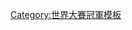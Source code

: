 {{Navbox
|bodyclass=hlist
| name  = 1984年世界大賽冠軍底特律老虎隊名單
| title = [[底特律老虎|<span style="color:white;">底特律老虎</span>]][[1984年世界大賽|<span style="color:white;">1984年世界大賽</span>]]冠軍名單
| titlestyle = background:#182D55; color:#FFFFFF; border:2px solid #F26722;
| belowstyle = background:#F26722; color:#FFFFFF; border:2px solid #182D55;
| list1 = 
* 1 [[盧·懷泰克]]
* 3 [[艾蘭·川默]] ([[世界大賽最有價值球員獎|世界大賽MVP]])
* 8 [[馬蒂·卡斯提歐]]
* 9 [[道格·貝克]]
* 13 [[蘭斯·帕里許]]
* 14 [[戴夫·柏格曼]]
* 15 [[羅斯提·昆茲]]
* 16 [[湯姆·布魯肯斯]]
* 17 [[比爾·薛瑞爾]]
* 19 [[戴夫·羅茲馬]]
* 20 [[霍華德·強森]]
* 21 [[威利·赫南德茲]]
* 23 [[柯克·吉卜森]] (美聯冠軍賽MVP)
* 27 [[巴霸洛·賈貝伊]]
* 29 [[奧瑞里歐·羅培茲]]
* 30 [[強尼·葛拉普]]
* 31 [[賴瑞·赫恩登]]
* 32 [[魯伯特·瓊斯]]
* 34 [[切特·雷蒙]]
* 39 [[米爾特·威爾考克斯]]
* 40 [[道格·貝爾]]
* 41 [[達瑞爾·埃文斯]]
* 44 [[胡安·貝倫格]]
* 46 [[丹·皮特里]]
* 47 [[傑克·莫里斯]]
| list2 = 總教練 11 [[史帕奇·安德森]]
| list3 = 
* 教練團 26 [[蓋茲·布朗]]
* 38 [[羅傑·克雷格]]
* 50 [[比利·康索洛]]
* 51 [[艾力克斯·葛蘭馬斯]]
* 53 [[迪克·崔斯伍斯基]]
|below = 
* [[1984年美國職棒大聯盟球季|<span style="color:white;">例行賽</span>]]
* [[1984年美國聯盟冠軍賽|<span style="color:white;">美聯冠軍賽</span>]]
}}<noinclude>
[[Category:世界大賽冠軍模板]]
</noinclude>